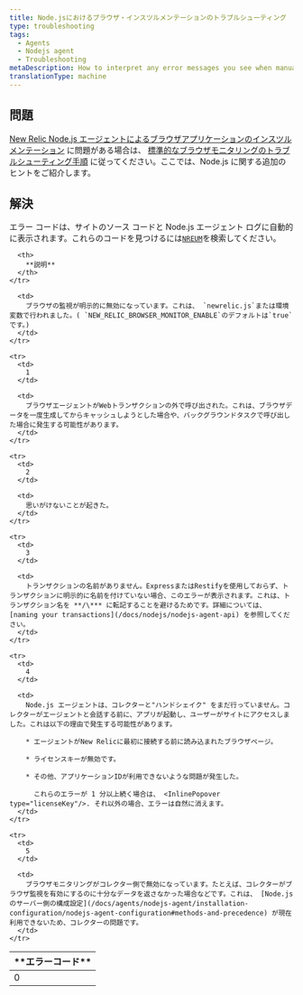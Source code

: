 ```yaml
---
title: Node.jsにおけるブラウザ・インスツルメンテーションのトラブルシューティング
type: troubleshooting
tags:
  - Agents
  - Nodejs agent
  - Troubleshooting
metaDescription: How to interpret any error messages you see when manually inserting the browser agent with New Relic's Node.js agent.
translationType: machine
---
```


## 問題

[New Relic Node.js エージェントによるブラウザアプリケーションのインスツルメンテーション](/docs/nodejs/page-load-timing-in-nodejs) に問題がある場合は、 [標準的なブラウザモニタリングのトラブルシューティング手順](/docs/new-relic-browser/troubleshooting-page-view-monitoring) に従ってください。ここでは、Node.js に関する追加のヒントをご紹介します。

## 解決

エラー コードは、サイトのソース コードと Node.js エージェント ログに自動的に表示されます。これらのコードを見つけるには[`NREUM`](/docs/new-relic-browser/troubleshooting-page-view-monitoring#javascript)を検索してください。

<table>
  <thead>
    <tr>
      <th width={100}>
        **エラーコード**
      </th>

      <th>
        **説明**
      </th>
    </tr>
  </thead>

  <tbody>
    <tr>
      <td>
        0
      </td>

      <td>
        ブラウザの監視が明示的に無効になっています。これは、 `newrelic.js`または環境変数で行われました。( `NEW_RELIC_BROWSER_MONITOR_ENABLE`のデフォルトは`true`です。)
      </td>
    </tr>

    <tr>
      <td>
        1
      </td>

      <td>
        ブラウザエージェントがWebトランザクションの外で呼び出された。これは、ブラウザデータを一度生成してからキャッシュしようとした場合や、バックグラウンドタスクで呼び出した場合に発生する可能性があります。
      </td>
    </tr>

    <tr>
      <td>
        2
      </td>

      <td>
        思いがけないことが起きた。
      </td>
    </tr>

    <tr>
      <td>
        3
      </td>

      <td>
        トランザクションの名前がありません。ExpressまたはRestifyを使用しておらず、トランザクションに明示的に名前を付けていない場合、このエラーが表示されます。これは、トランザクション名を **/\*** に転記することを避けるためです。詳細については、 [naming your transactions](/docs/nodejs/nodejs-agent-api) を参照してください。
      </td>
    </tr>

    <tr>
      <td>
        4
      </td>

      <td>
        Node.js エージェントは、コレクターと"ハンドシェイク" をまだ行っていません。コレクターがエージェントと会話する前に、アプリが起動し、ユーザーがサイトにアクセスしました。これは以下の理由で発生する可能性があります。

        * エージェントがNew Relicに最初に接続する前に読み込まれたブラウザページ。

        * ライセンスキーが無効です。

        * その他、アプリケーションIDが利用できないような問題が発生した。

          これらのエラーが 1 分以上続く場合は、 <InlinePopover type="licenseKey"/>. それ以外の場合、エラーは自然に消えます。
      </td>
    </tr>

    <tr>
      <td>
        5
      </td>

      <td>
        ブラウザモニタリングがコレクター側で無効になっています。たとえば、コレクターがブラウザ監視を有効にするのに十分なデータを返さなかった場合などです。これは、 [Node.jsのサーバー側の構成設定](/docs/agents/nodejs-agent/installation-configuration/nodejs-agent-configuration#methods-and-precedence) が現在利用できないため、コレクターの問題です。
      </td>
    </tr>
  </tbody>
</table>